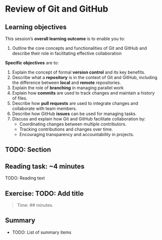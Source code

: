 # Review of Git and GitHub {#sec-git-and-github}

<!-- TODO: Add an introduction here -->

## Learning objectives

This session’s **overall learning outcome** is to enable you to:

1.  Outline the core concepts and functionalities of Git and GitHub and
    describe their role in facilitating effective collaboration

**Specific objectives** are to:

1.  Explain the concept of formal **version control** and its key
    benefits.
2.  Describe what a **repository** is in the context of Git and GitHub,
    including the difference between **local** and **remote**
    repositories.
3.  Explain the role of **branching** in managing parallel work
4.  Explain how **commits** are used to track changes and maintain a
    history of files.
5.  Describe how **pull requests** are used to integrate changes and
    collaborate with team members.
6.  Describe how GitHub **issues** can be used for managing tasks.
7.  Discuss and explain how Git and GitHub facilitate collaboration by:
    -   Coordinating changes between multiple contributors.
    -   Tracking contributions and changes over time.
    -   Encouraging transparency and accountability in projects.

## TODO: Section

::: callout-note
## Reading task: \~4 minutes

TODO: Reading text
:::

## Exercise: TODO: Add title

> Time: \## minutes.

## Summary

-   TODO: List of summary items